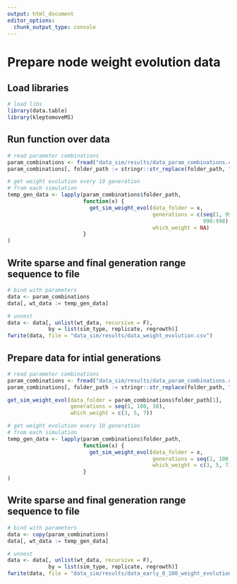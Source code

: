 ```yaml
---
output: html_document
editor_options: 
  chunk_output_type: console
---
```


# Prepare node weight evolution data

## Load libraries

```r
# load libs
library(data.table)
library(kleptomoveMS)
```

## Run function over data

```r
# read parameter combinations
param_combinations <- fread("data_sim/results/data_param_combinations.csv")
param_combinations[, folder_path := stringr::str_replace(folder_path, "data", "data_sim")]

# get weight evolution every 10 generation
# from each simulation
temp_gen_data <- lapply(param_combinations$folder_path, 
                        function(x) {
                          get_sim_weight_evol(data_folder = x,
                                              generations = c(seq(1, 990, 25),
                                                              990:998),
                                              which_weight = NA)
                        }
)
```

## Write sparse and final generation range sequence to file

```r
# bind with parameters
data <- param_combinations
data[, wt_data := temp_gen_data]

# unnest
data <- data[, unlist(wt_data, recursive = F),
             by = list(sim_type, replicate, regrowth)]
fwrite(data, file = "data_sim/results/data_weight_evolution.csv")
```

## Prepare data for intial generations

```r
# read parameter combinations
param_combinations <- fread("data_sim/results/data_param_combinations.csv")
param_combinations[, folder_path := stringr::str_replace(folder_path, "data", "data_sim")]

get_sim_weight_evol(data_folder = param_combinations$folder_path[1],
                    generations = seq(1, 100, 10),
                    which_weight = c(3, 5, 7))

# get weight evolution every 10 generation
# from each simulation
temp_gen_data <- lapply(param_combinations$folder_path, 
                        function(x) {
                          get_sim_weight_evol(data_folder = x,
                                              generations = seq(1, 100, 1),
                                              which_weight = c(3, 5, 7))
                        }
)
```

## Write sparse and final generation range sequence to file

```r
# bind with parameters
data <- copy(param_combinations)
data[, wt_data := temp_gen_data]

# unnest
data <- data[, unlist(wt_data, recursive = F),
             by = list(sim_type, replicate, regrowth)]
fwrite(data, file = "data_sim/results/data_early_0_100_weight_evolution.csv")
```
